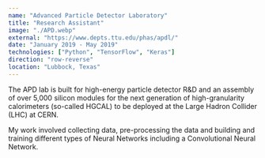 ```yaml
---
name: "Advanced Particle Detector Laboratory"
title: "Research Assistant"
image: "./APD.webp"
external: "https://www.depts.ttu.edu/phas/apdl/"
date: "January 2019 - May 2019"
technologies: ["Python", "TensorFlow", "Keras"]
direction: "row-reverse"
location: "Lubbock, Texas"
---
```


The APD lab is built for high-energy particle detector R&D and an assembly of over 5,000 silicon modules for the next generation of high-granularity calorimeters (so-called HGCAL) to be deployed at the Large Hadron Collider (LHC) at CERN.

My work involved collecting data, pre-processing the data and building and training different types of Neural Networks including a Convolutional Neural Network.
